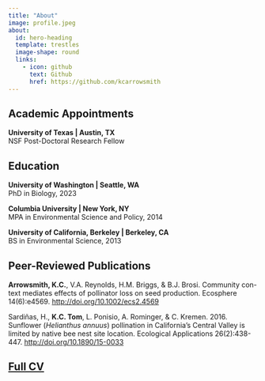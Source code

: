 ```yaml
---
title: "About"
image: profile.jpeg
about:
  id: hero-heading
  template: trestles
  image-shape: round
  links:
    - icon: github
      text: Github
      href: https://github.com/kcarrowsmith
---
```


::: {#hero-heading}

## Academic Appointments

**University of Texas \| Austin, TX**\
NSF Post-Doctoral Research Fellow

## Education

**University of Washington \| Seattle, WA**\
PhD in Biology, 2023

**Columbia University \| New York, NY**\
MPA in Environmental Science and Policy, 2014

**University of California, Berkeley \| Berkeley, CA**\
BS in Environmental Science, 2013

## Peer-Reviewed Publications

**Arrowsmith, K.C.**, V.A. Reynolds, H.M. Briggs, & B.J. Brosi. Community con- text mediates effects of pollinator loss on seed production. Ecosphere 14(6):e4569. [http://doi.org/10.1002/ecs2.4569](http://doi.org/10.1002/ecs2.4569)

Sardiñas, H., **K.C. Tom**, L. Ponisio, A. Rominger, & C. Kremen. 2016. Sunflower (*Helianthus annuus*) pollination in California’s Central Valley is limited by native bee nest site location. Ecological Applications 26(2):438-447. [http://doi.org/10.1890/15-0033](http://doi.org/10.1890/15-0033)

## [Full CV]()

:::
